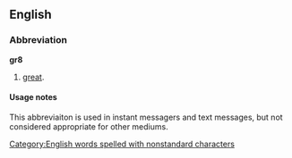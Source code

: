 ==English==

===Abbreviation===
'''gr8'''

# {{context|internet slang|text messaging}} [[great]].

====Usage notes====
This abbreviaiton is used in instant messagers and text messages, but not considered appropriate for other mediums.

[[Category:English words spelled with nonstandard characters]]